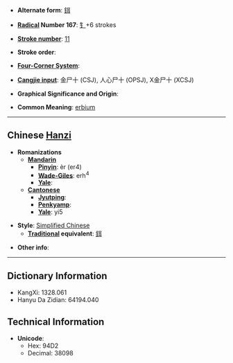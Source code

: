 * '''Alternate form''': [[鉺]]

* '''[[Wiktionary:Chinese radical index| Radical]] Number 167''': [[Wiktionary:Chinese radical index 钅|钅]]+6 strokes

* '''[[Wiktionary:Chinese total strokes index|Stroke number]]''': [[Wiktionary:Chinese total strokes index 11|11]]

* '''Stroke order''': 

* '''[[Wiktionary:Chinese four corner index|Four-Corner System]]''': 

* '''[[Wiktionary:Chinese Cangjie index|Cangjie input]]''': 金尸十 (CSJ), 人心尸十 (OPSJ), X金尸十 (XCSJ)

* '''Graphical Significance and Origin''': 

* '''Common Meaning''': [[erbium]]

----

== Chinese [[Hanzi]] ==

* '''Romanizations'''
** '''[[Mandarin]]'''
*** '''[[Pinyin]]''': èr (er4)
*** '''[[Wade-Giles]]''': erh<sup>4</sup>
*** '''[[Yale]]''': 
** '''[[Cantonese]]'''
*** '''[[Jyutping]]''':
*** '''[[Penkyamp]]''': 
*** '''[[Yale]]''': yi5

* '''Style''': [[Simplified Chinese]] 
** '''[[Traditional Chinese|Traditional]] equivalent''': [[鉺]]

* '''Other info''': 

----

== Dictionary Information ==

* KangXi: 1328.061
* Hanyu Da Zidian: 64194.040

== Technical Information ==

* '''Unicode''':
** Hex: 94D2
** Decimal: 38098